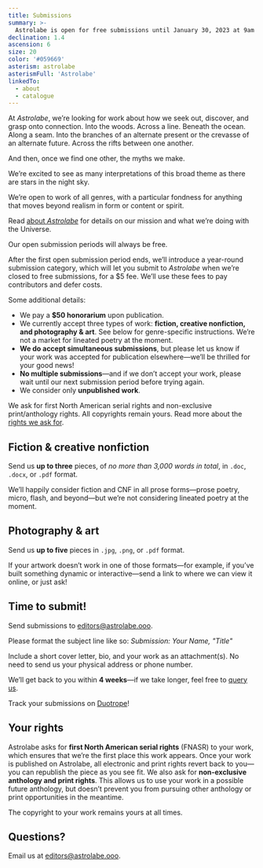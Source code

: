 ```yaml
---
title: Submissions
summary: >-
  Astrolabe is open for free submissions until January 30, 2023 at 9am Pacific time.
declination: 1.4
ascension: 6
size: 20
color: '#059669'
asterism: astrolabe
asterismFull: 'Astrolabe'
linkedTo:
  - about
  - catalogue
---
```


<Submissions state={true} date="2023-01-30T10:00:00-07:00" />

At _Astrolabe_, we&rsquo;re looking for work about how we seek out, discover, and grasp onto connection. Into the woods.
Across a line. Beneath the ocean. Along a seam. Into the branches of an alternate present or the crevasse of an
alternate future. Across the rifts between one another.

And then, once we find one other, the myths we make.

We&rsquo;re excited to see as many interpretations of this broad theme as there are stars in the night sky.

We&rsquo;re open to work of all genres, with a particular fondness for anything that moves beyond realism in form or
content or spirit.

Read [about *Astrolabe*](/about) for details on our mission and what we&rsquo;re doing with the Universe.

<Break />

Our open submission periods will always be free. 

After the first open submission period ends, we&rsquo;ll introduce a year-round submission category, which will let you
submit to *Astrolabe* when we&rsquo;re closed to free submissions, for a $5 fee. We&rsquo;ll use these fees to pay
contributors and defer costs.

Some additional details:

- We pay a **$50 honorarium** upon publication.
- We currently accept three types of work: **fiction, creative nonfiction, and photography &amp; art**. See below for
  genre-specific instructions. We&rsquo;re not a market for lineated poetry at the moment.
- **We do accept simultaneous submissions**, but please let us know if your work was accepted for publication
  elsewhere—we&rsquo;ll be thrilled for your good news!
- **No multiple submissions**—and if we don&rsquo;t accept your work, please wait until our next submission period
  before trying again.
- We consider only **unpublished work**.

We ask for first North American serial rights and non-exclusive print/anthology rights. All copyrights remain yours.
Read more about the [rights we ask for](#your-rights).

## Fiction & creative nonfiction

Send us **up to three** pieces, of _no more than 3,000 words in total_, in `.doc`, `.docx`, or `.pdf` format.

We&rsquo;ll happily consider fiction and CNF in all prose forms&mdash;prose poetry, micro, flash, and beyond&mdash;but
we&rsquo;re not considering lineated poetry at the moment.

## Photography &amp; art

Send us **up to five** pieces in `.jpg`, `.png`, or `.pdf` format. 

If your artwork doesn&rsquo;t work in one of those formats—for example, if you&rsquo;ve built something dynamic or
interactive—send a link to where we can view it online, or just ask!

## Time to submit!

Send submissions to [editors@astrolabe.ooo](mailto:editors@astrolabe.ooo).

Please format the subject line like so: *Submission: Your Name, "Title"*

Include a short cover letter, bio, and your work as an attachment(s). No need to send us your physical address or phone
number.

We&rsquo;ll get back to you within **4 weeks**—if we take longer, feel free to [query us](mailto:editors@astrolabe.ooo).

Track your submissions on [Duotrope](https://duotrope.com/listing/35081/astrolabe)!

## Your rights

Astrolabe asks for **first North American serial rights** (FNASR) to your work, which ensures that we&rsquo;re the first
place this work appears. Once your work is published on Astrolabe, all electronic and print rights revert back to
you—you can republish the piece as you see fit. We also ask for **non-exclusive anthology and print rights**. This
allows us to use your work in a possible future anthology, but doesn&rsquo;t prevent you from pursuing other anthology
or print opportunities in the meantime.

The copyright to your work remains yours at all times.

## Questions?

Email us at [editors@astrolabe.ooo](mailto:editors@astrolabe.ooo).
